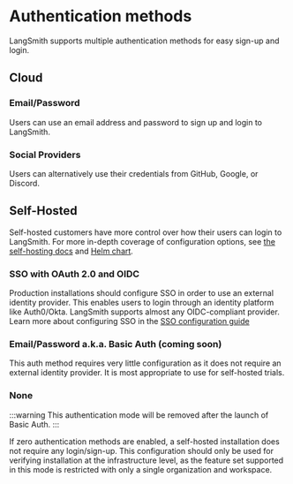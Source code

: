 # Authentication methods

LangSmith supports multiple authentication methods for easy sign-up and login.

## Cloud

### Email/Password

Users can use an email address and password to sign up and login to LangSmith.

### Social Providers

Users can alternatively use their credentials from GitHub, Google, or Discord.

## Self-Hosted

Self-hosted customers have more control over how their users can login to LangSmith.
For more in-depth coverage of configuration options, see [the self-hosting docs](./self_hosting)
and [Helm chart](https://github.com/langchain-ai/helm/tree/main/charts/langsmith).

### SSO with OAuth 2.0 and OIDC

Production installations should configure SSO in order to use an external identity provider.
This enables users to login through an identity platform like Auth0/Okta. LangSmith supports almost any OIDC-compliant provider.
Learn more about configuring SSO in the [SSO configuration guide](./self_hosting/configuration/sso)

### Email/Password a.k.a. Basic Auth (coming soon)

This auth method requires very little configuration as it does not require an external identity provider.
It is most appropriate to use for self-hosted trials.

### None

:::warning
This authentication mode will be removed after the launch of Basic Auth.
:::

If zero authentication methods are enabled, a self-hosted installation does not require any login/sign-up.
This configuration should only be used for verifying installation at the infrastructure level, as the feature set
supported in this mode is restricted with only a single organization and workspace.
